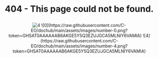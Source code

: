 
# <p align="center">404 - This page could not be found.</p>

<p align="center">
    <Image
      src="https://raw.githubusercontent.com/C-EO/dochub/main/assets/images/number-4.png"
      alt="4"
      width={64}
      height={64}
    />
    ![0](https://raw.githubusercontent.com/C-EO/dochub/main/assets/images/number-0.png?token=GHSAT0AAAAAAB6AKGE5Y5Q3EZUJGCA5MLNIY6VAMIA)
    ![4](https://raw.githubusercontent.com/C-EO/dochub/main/assets/images/number-4.png?token=GHSAT0AAAAAAB6AKGE5Y5Q3EZUJGCA5MLNIY6VAMIA)
</p>

<NotFoundPage />
